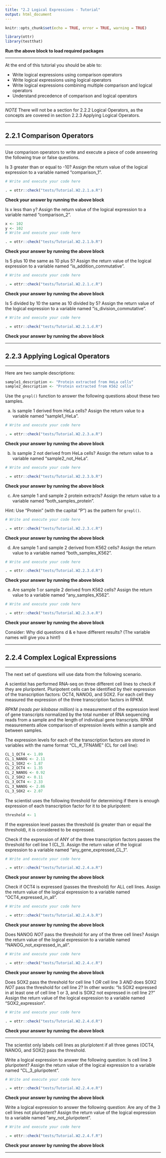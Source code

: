```yaml
---
title: "2.2 Logical Expressions - Tutorial"
output: html_document
---
```


```r
knitr::opts_chunk$set(echo = TRUE, error = TRUE, warning = TRUE)

library(ottr)
library(testthat)
```
**Run the above block to load required packages**

---

At the end of this tutorial you should be able to:

* Write logical expressions using comparison operators
* Write logical expressions using logical operators
* Write logical expressions combining multiple comparison and logical operators
* Understand precedence of comparison and logical operators

---

*NOTE* There will not be a section for 2.2.2 Logical Operators, as the concepts are covered in section 2.2.3 Applying Logical Operators.

---

## 2.2.1 Comparison Operators

---

Use comparison operators to write and execute a piece of code answering the following true or false questions.

Is 3 greater than or equal to -10? Assign the return value of the logical expression to a variable named "comparison_1".

```r
# Write and execute your code here

```

```r
. = ottr::check("tests/Tutorial.W2.2.1.a.R")
```
**Check your answer by running the above block** 

Is x less than y? Assign the return value of the logical expression to a variable named "comparison_2".

```r
x <- 102
y <- 102
# Write and execute your code here

```

```r
. = ottr::check("tests/Tutorial.W2.2.1.b.R")
```
**Check your answer by running the above block** 

Is 5 plus 10 the same as 10 plus 5? Assign the return value of the logical expression to a variable named "is_addition_commutative".

```r
# Write and execute your code here

```

```r
. = ottr::check("tests/Tutorial.W2.2.1.c.R")
```
**Check your answer by running the above block** 

Is 5 divided by 10 the same as 10 divided by 5? Assign the return value of the logical expression to a variable named "is_division_commutative".

```r
# Write and execute your code here

```

```r
. = ottr::check("tests/Tutorial.W2.2.1.d.R")
```
**Check your answer by running the above block** 

---

## 2.2.3 Applying Logical Operators

---

Here are two sample descriptions:

```r
sample1_description <- "Protein extracted from HeLa cells"
sample2_description <- "Protein extracted from K562 cells"
```

Use the `grepl()` function to answer the following questions about these two samples.

a. Is sample 1 derived from HeLa cells? Assign the return value to a variable named "sample1_HeLa".

```r
# Write and execute your code here

```

```r
. = ottr::check("tests/Tutorial.W2.2.3.a.R")
```
**Check your answer by running the above block** 

b. Is sample 2 not derived from HeLa cells? Assign the return value to a variable named "sample2_not_HeLa".

```r
# Write and execute your code here

```

```r
. = ottr::check("tests/Tutorial.W2.2.3.b.R")
```
**Check your answer by running the above block** 

c. Are sample 1 and sample 2 protein extracts? Assign the return value to a variable named "both_samples_protein".

Hint: Use "Protein" (with the capital "P") as the pattern for `grepl()`.

```r
# Write and execute your code here

```

```r
. = ottr::check("tests/Tutorial.W2.2.3.c.R")
```
**Check your answer by running the above block** 

d. Are sample 1 and sample 2 derived from K562 cells? Assign the return value to a variable named "both_samples_K562".

```r
# Write and execute your code here

```

```r
. = ottr::check("tests/Tutorial.W2.2.3.d.R")
```
**Check your answer by running the above block** 

e. Are sample 1 or sample 2 derived from K562 cells? Assign the return value to a variable named "any_samples_K562".

```r
# Write and execute your code here

```

```r
. = ottr::check("tests/Tutorial.W2.2.3.e.R")
```
**Check your answer by running the above block** 

Consider: Why did questions d & e have different results? (The variable names will give you a hint!)

---

## 2.2.4 Complex Logical Expressions

---

The next set of questions will use data from the following scenario. 

A scientist has performed RNA-seq on three different cell lines to check if they are pluripotent. Pluripotent cells can be identified by their expression of the transcription factors: OCT4, NANOG, and SOX2. For each cell they measured the expression of the three transcription factors in RPKM. 

*RPKM (reads per kilobase million)* is a measurement of the expression level of gene transcripts normalized by the total number of RNA sequencing reads from a sample and the length of individual gene transcripts. RPKM measurements allow comparison of expression levels within a sample and between samples.

The expression levels for each of the transcription factors are stored in variables with the name format "CL_#_TFNAME" (CL for cell line): 

```r
CL_1_OCT4 <- 1.89
CL_1_NANOG <- 2.11
CL_1_SOX2 <- 1.87
CL_2_OCT4 <- 1.35
CL_2_NANOG <- 0.92
CL_2_SOX2 <- 0.11
CL_3_OCT4 <- 2.33
CL_3_NANOG <- 2.86
CL_3_SOX2 <- 2.07
```

The scientist uses the following threshold for determining if there is enough expression of each transcription factor for it to be pluripotent:

```r
threshold <- 1
```

If the expression level passes the threshold (is greater than or equal the threshold), it is considered to be expressed.

Check if the expression of ANY of the three transcription factors passes the threshold for cell line 1 (CL_1). Assign the return value of the logical expression to a variable named "any_gene_expressed_CL_1".

```r
# Write and execute your code here

```

```r
. = ottr::check("tests/Tutorial.W2.2.4.a.R")
```
**Check your answer by running the above block** 

Check if OCT4 is expressed (passes the threshold) for ALL cell lines. Assign the return value of the logical expression to a variable named "OCT4_expressed_in_all".

```r
# Write and execute your code here

```

```r
. = ottr::check("tests/Tutorial.W2.2.4.b.R")
```
**Check your answer by running the above block** 

Does NANOG *NOT* pass the threshold for any of the three cell lines? Assign the return value of the logical expression to a variable named "NANOG_not_expressed_in_all".

```r
# Write and execute your code here

```

```r
. = ottr::check("tests/Tutorial.W2.2.4.c.R")
```
**Check your answer by running the above block** 

Does SOX2 pass the threshold for cell line 1 *OR* cell line 3 *AND* does SOX2 *NOT* pass the threshold for cell line 2? In other words: "Is SOX2 expressed in at least one of cell line 1 or 3, and is SOX2 not expressed in cell line 2?" Assign the return value of the logical expression to a variable named "SOX2_expression".

```r
# Write and execute your code here

```

```r
. = ottr::check("tests/Tutorial.W2.2.4.d.R")
```
**Check your answer by running the above block** 

---

The scientist only labels cell lines as pluriplotent if all three genes (OCT4, NANOG, and SOX2) pass the threshold. 

Write a logical expression to answer the following question:
Is cell line 3 pluripotent? Assign the return value of the logical expression to a variable named "CL_3_pluripotent".

```r
# Write and execute your code here

```

```r
. = ottr::check("tests/Tutorial.W2.2.4.e.R")
```
**Check your answer by running the above block** 

Write a logical expression to answer the following question:
Are any of the 3 cell lines not pluripotent? Assign the return value of the logical expression to a variable named "any_not_pluripotent".

```r
# Write and execute your code here

```

```r
. = ottr::check("tests/Tutorial.W2.2.4.f.R")
```
**Check your answer by running the above block** 

---